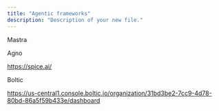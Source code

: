 ```yaml
---
title: "Agentic frameworks"
description: "Description of your new file."
---
```


Mastra

Agno

https://spice.ai/

Boltic

https://us-central1.console.boltic.io/organization/31bd3be2-7cc9-4d78-80bd-86a5f59b433e/dashboard